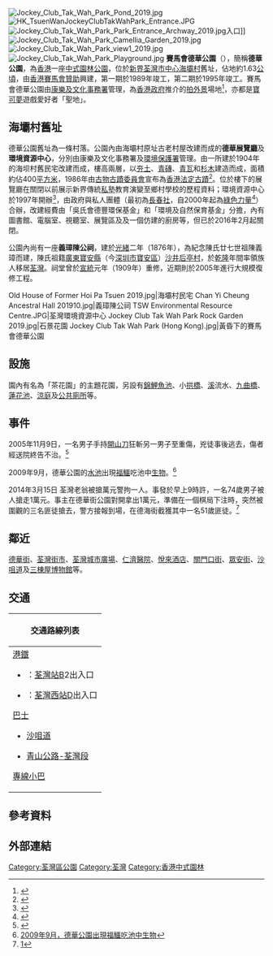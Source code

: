 [[File:Jockey_Club_Tak_Wah_Park_Pond_2019.jpg|thumb]]
[[File:HK_TsuenWanJockeyClubTakWahPark_Entrance.JPG|thumb]]
[[File:Jockey_Club_Tak_Wah_Park_Park_Entrance_Archway_2019.jpg|thumb]]入口]]
[[File:Jockey_Club_Tak_Wah_Park_Camellia_Garden_2019.jpg|thumb]]
[[File:Jockey_Club_Tak_Wah_Park_view1_2019.jpg|thumb]]
[[File:Jockey_Club_Tak_Wah_Park_Playground.jpg|thumb]]
'''賽馬會德華公園'''（{{lang-en|Jockey Club Tak Wah Park}}），簡稱'''德華公園'''，為[[香港|香港]]一座[[中式園林|中式園林]][[公園|公園]]，位於[[新界|新界]][[荃灣市中心|荃灣市中心]][[海壩村|海壩村]]舊址，佔地約1.63[[公頃|公頃]]，由[[香港賽馬會|香港賽馬會]][[贊助|贊助]]興建，第一期於1989年竣工，第二期於1995年竣工。賽馬會德華公園由[[康樂及文化事務署|康樂及文化事務署]]管理，為[[香港政府|香港政府]]推介的[[拍外景|拍外景]]場地<ref>{{cite web |title=電影服務統籌科 - 拍攝場地 |url=https://www.fso-createhk.gov.hk/new_locations/detail/tc/22/6/00076 |website=電影服務統籌科 |accessdate=2022-04-08}}</ref>，亦都是[[寶可夢|寶可夢]]遊戲愛好者「聖地」。

==海壩村舊址==
德華公園舊址為一條村落。公園內由海壩村原址古老村屋改建而成的'''德華展覽廳'''及'''環境資源中心'''，分別由康樂及文化事務署及[[環境保護署|環境保護署]]管理。由一所建於1904年的海坝村舊民宅改建而成，樓高兩層，以[[夯土|夯土]]、[[青磚|青磚]]、[[青瓦|青瓦]]和[[杉木|杉木]]建造而成，面積約佔400[[平方米|平方米]]，1986年由[[古物古蹟辦事處|古物古蹟委員會]]宣布為[[香港法定古蹟|香港法定古蹟]]<ref>{{Cite web |url=http://www.amo.gov.hk/b5/monuments_31.php |title=荃灣海壩村古屋 |access-date=2008-07-01 |archive-date=2020-11-24 |archive-url=https://web.archive.org/web/20201124011835/http://www.amo.gov.hk/b5/monuments_31.php |dead-url=no }}</ref>。位於樓下的展覽廳在關閉以前展示新界傳統[[私塾|私塾]]教育演變至鄉村學校的歷程資料；環境資源中心於1997年開辦<ref>{{Cite web |url=http://www.epd.gov.hk/epd/tc_chi/news_events/press/press_971201a.html |title=荃灣環境資源中心開幕 |access-date=2008-07-01 |archive-date=2019-11-14 |archive-url=https://web.archive.org/web/20191114235035/https://www.epd.gov.hk/epd/tc_chi/news_events/press/press_971201a.html |dead-url=no }}</ref>，由政府與私人團體（最初為[[長春社|長春社]]，自2000年起為[[綠色力量|綠色力量]]<ref>{{Cite web |url=http://www.greenpower.org.hk/gp/resoucescenter/tsuenwan/resourcetw.asp |title=荃灣環境資源中心 |access-date=2008-07-01 |archive-date=2008-06-12 |archive-url=https://web.archive.org/web/20080612094312/http://www.greenpower.org.hk/gp/resoucescenter/tsuenwan/resourcetw.asp |dead-url=no }}</ref>）合辦，改建經費由「吳氏會德豐環保基金」和「環境及自然保育基金」分擔，內有圖書館、電腦室、視聽室、展覽區及及一個仿建的廚房等，但已於2016年2月起關閉。

公園內尚有一座'''義璋陳公祠'''，建於[[光緒|光緒]]二年（1876年），為紀念陳氏廿七世祖陳義璋而建，陳氏祖籍[[廣東|廣東]][[寶安縣|寶安縣]]（今[[深圳市|深圳市]][[寶安區|寶安區]]）[[沙井街道_(深圳市)|沙井]][[后亭村|后亭村]]，於[[乾隆|乾隆]]年間率領族人移居[[荃灣|荃灣]]。祠堂曾於[[宣統|宣統]]元年（1909年）重修，近期則於2005年進行大規模復修工程。

<gallery>
Old House of Former Hoi Pa Tsuen 2019.jpg|海壩村民宅
Chan Yi Cheung Ancestral Hall 201910.jpg|義璋陳公祠
TSW Environmental Resource Centre.JPG|荃灣環境資源中心
Jockey Club Tak Wah Park Rock Garden 2019.jpg|石景花園
Jockey Club Tak Wah Park (Hong Kong).jpg|黃昏下的賽馬會德華公園
</gallery>

==設施==
園內有名為「茶花園」的主題花園，另設有[[錦鯉|錦鯉]][[池塘|魚池]]、小[[拱橋|拱橋]]、[[溪|溪]]流水、[[九曲橋|九曲橋]]、[[蓮花池|蓮花池]]、[[涼庭|涼庭]]及[[公共廁所|公共廁所]]等。

==事件==
2005年11月9日，一名男子手持[[開山刀|開山刀]]狂斬另一男子至重傷，兇徒事後逃去，傷者經送院終告不治。<ref>{{Cite web |url=http://hk.apple.nextmedia.com/news/art/20051111/5387956 |title=存档副本 |access-date=2013-07-29 |archive-date=2015-06-20 |archive-url=https://web.archive.org/web/20150620161308/http://hk.apple.nextmedia.com/news/art/20051111/5387956 |dead-url=no }}</ref>

2009年9月，德華公園的[[水池|水池]]出現[[福鱷|福鱷]]吃池中[[生物|生物]]。<ref>[http://hk.news.yahoo.com/article/090904/4/e1qe.html 2009年9月，德華公園出現福鱷吃池中生物]</ref>

2014年3月15日 荃灣老翁被搶萬元警拘一人。事發於早上9時許，一名74歲男子被人搶走1萬元。事主在德華街公園對開拿出1萬元，準備在一個棋局下注時，突然被圍觀的三名匪徒搶去，警方接報到場，在德海街截獲其中一名51歲匪徒。<ref>[http://hk.news.yahoo.com/%E8%8D%83%E7%81%A3%E8%80%81%E7%BF%81%E8%A2%AB%E6%90%B6%E8%90%AC%E5%85%83%E8%AD%A6%E6%8B%98-%E4%BA%BA-082100594.html荃灣老翁被搶萬元警拘一人]</ref>

==鄰近==
[[德華街|德華街]]、[[荃灣街市|荃灣街市]]、[[荃灣城市廣場|荃灣城市廣場]]、[[仁濟醫院_(香港)|仁濟醫院]]、[[悅來酒店|悅來酒店]]、[[關門口街|關門口街]]、[[眾安街|眾安街]]、[[沙咀道|沙咀道]]及[[三棟屋博物館|三棟屋博物館]]等。

==交通==
{| class="mw-collapsible mw-collapsed wikitable" style="background:white; margin: 0 auto; width: auto;" 
! 交通路線列表
|-
|
;[[港鐵|港鐵]]
*{{港鐵路線標誌|TWL}}：[[荃灣站|荃灣站]]B2出入口
*{{港鐵路線標誌|TML}}：[[荃灣西站|荃灣西站]]D出入口
;[[香港巴士|巴士]]
*[[沙咀道|沙咀道]]
{{九龍新界巴士簡單列表|30|31|33|33B|34|36|38A|39A|43|43B|235|238M|243M|848}}
{{大嶼山巴士簡單列表|E31|E32A|N31}}
{{過海隧道巴士簡單列表|930|930X|933}}
*[[青山公路-荃灣段|青山公路-荃灣段]]
{{九龍新界巴士簡單列表|30X|39A|40|43P|43X|46S|48X|49X|57M|58M|58P|59A|61M|67M|68A|868|69P|69M|73D|73X|235|260C|265M|269A|269M|269P|273C|273P|278A|278P|278X|N36|N252|N260|N269}}
{{過海隧道巴士簡單列表|934A}}
{{大嶼山巴士簡單列表|A31|NA31}}
;[[香港小巴|專線小巴]]
{{新界專線小巴簡單列表|80|81|81M|82|82M|83A|85|86A|86M|87|89|89A|91|93|96|98|313|402S|409|409K|481|481A|481B|482}}
|}

==參考資料==
{{reflist}}

==外部連結==
{{commonscat|Tsuen Wan Jockey Club Tak Wah Park}}

{{香港公園}}
{{香港法定古蹟}}
{{香港博物館}}

[[Category:荃灣區公園|Category:荃灣區公園]]
[[Category:荃灣|Category:荃灣]]
[[Category:香港中式園林|Category:香港中式園林]]
